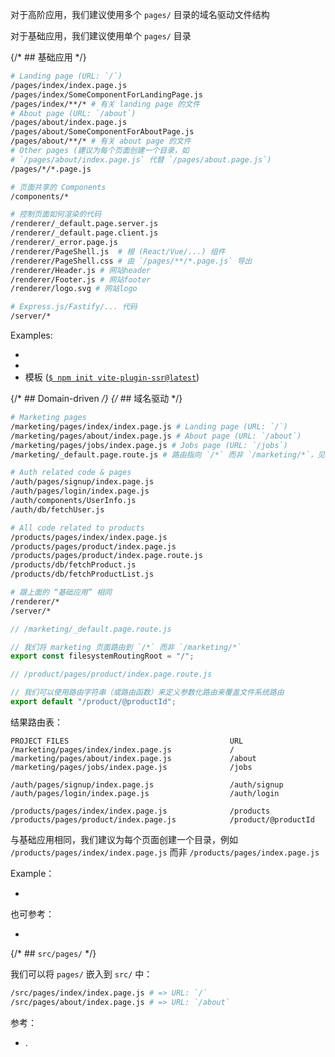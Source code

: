 
<TourRecommendation />

对于高阶应用，我们建议使用多个 `pages/` 目录的域名驱动文件结构

对于基础应用，我们建议使用单个 `pages/` 目录

{/* ## 基础应用 */}

```bash
# Landing page (URL: `/`)
/pages/index/index.page.js
/pages/index/SomeComponentForLandingPage.js
/pages/index/**/* # 有关 landing page 的文件
# About page (URL: `/about`)
/pages/about/index.page.js
/pages/about/SomeComponentForAboutPage.js
/pages/about/**/* # 有关 about page 的文件
# Other pages (建议为每个页面创建一个目录，如
# `/pages/about/index.page.js` 代替 `/pages/about.page.js`)
/pages/*/*.page.js

# 页面共享的 Components
/components/*

# 控制页面如何渲染的代码
/renderer/_default.page.server.js
/renderer/_default.page.client.js
/renderer/_error.page.js
/renderer/PageShell.js  # 根 (React/Vue/...) 组件
/renderer/PageShell.css # 由 `/pages/**/*.page.js` 导出
/renderer/Header.js # 网站header
/renderer/Footer.js # 网站footer
/renderer/logo.svg # 网站logo

# Express.js/Fastify/... 代码
/server/*
```

Examples:

- <Link href='/examples/react/' />
- <Link href='/examples/vue/' />
- 模板 ([`$ npm init vite-plugin-ssr@latest`](/scaffold))

{/* ## Domain-driven */}
{/* ## 域名驱动 */}

```bash
# Marketing pages
/marketing/pages/index/index.page.js # Landing page (URL: `/`)
/marketing/pages/about/index.page.js # About page (URL: `/about`)
/marketing/pages/jobs/index.page.js # Jobs page (URL: `/jobs`)
/marketing/_default.page.route.js # 路由指向 `/*` 而非 `/marketing/*`，见下文

# Auth related code & pages
/auth/pages/signup/index.page.js
/auth/pages/login/index.page.js
/auth/components/UserInfo.js
/auth/db/fetchUser.js

# All code related to products
/products/pages/index/index.page.js
/products/pages/product/index.page.js
/products/pages/product/index.page.route.js
/products/db/fetchProduct.js
/products/db/fetchProductList.js

# 跟上面的 “基础应用” 相同
/renderer/*
/server/*
```

```js
// /marketing/_default.page.route.js

// 我们将 marketing 页面路由到 `/*` 而非 `/marketing/*`
export const filesystemRoutingRoot = "/";
```

```js
// /product/pages/product/index.page.route.js

// 我们可以使用路由字符串（或路由函数）来定义参数化路由来覆盖文件系统路由
export default "/product/@productId";
```

结果路由表：

```
PROJECT FILES                                    URL
/marketing/pages/index/index.page.js             /
/marketing/pages/about/index.page.js             /about
/marketing/pages/jobs/index.page.js              /jobs

/auth/pages/signup/index.page.js                 /auth/signup
/auth/pages/login/index.page.js                  /auth/login

/products/pages/index/index.page.js              /products
/products/pages/product/index.page.js            /product/@productId
```

与基础应用相同，我们建议为每个页面创建一个目录，例如 `/products/pages/index/index.page.js` 而非 `/products/pages/index.page.js`

Example：

- <Link href='/examples/file-structure-domain-driven/' />

也可参考：

- <Link href='/filesystemRoutingRoot' />

{/* ## `src/pages/` */}

我们可以将 `pages/` 嵌入到 `src/` 中：

```bash
/src/pages/index/index.page.js # => URL: `/`
/src/pages/about/index.page.js # => URL: `/about`
```

参考：

- <Link href='/filesystem-routing' />.
